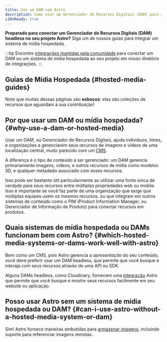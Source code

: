 ```yaml
---
title: Use um DAM com Astro
description: Como usar um Gerenciador de Recursos Digitais (DAM) para adicionar imagens e vídeos ao Astro
i18nReady: true
---
```


**Preparado para conectar um Gerenciador de Recursos Digitais (DAM) headless no seu projeto Astro?** Siga um de nossos guias para integrar um sistema de mídia hospedada.

:::tip
Encontre [integrações mantidas pela comunidade](https://astro.build/integrations/) para conectar um DAM ou um sistema de mídia hospedada ao seu projeto em nosso diretório de integrações. 
:::

## Guias de Mídia Hospedada \{#hosted-media-guides\}

Note que muitas dessas páginas são **esboços**: elas são coleções de recursos que aguardam a sua contribuição!

<MediaGuidesNav />

## Por que usar um DAM ou mídia hospedada? \{#why-use-a-dam-or-hosted-media\}

Usar um DAM, ou Gerenciador de Recursos Digitais, ajuda indivíduos, times, e organizações a gerenciarem seus recursos de imagens e vídeos de uma localização central, muito parecido com um [CMS](/pt-br/guides/cms/).

A diferença é o tipo de conteúdo a ser gerenciado: um DAM gerencia primariamente imagens, vídeos, e outros recursos de mídia como modelos 3D, e qualquer metadado associado com esses recursos.

Isso pode ser bastante útil particularmente ao utilizar uma fonte única de verdade para seus recursos entre múltiplas propriedades web ou mobile. Isso é importante se você faz parte de uma organização que exige que múltiplas equipes usem os mesmos recursos, ou que integram em outros sistemas de conteúdo como o PIM (Product Information Manager, ou Gerenciador de Informação de Produto) para conectar recursos em produtos.

## Quais sistemas de mídia hospedada ou DAMs funcionam bem com Astro? \{#which-hosted-media-systems-or-dams-work-well-with-astro\}

Bem como um CMS, pois Astro gerencia a _apresentação_ do seu conteúdo, você deve preferir usar um DAM headless, que permite que você busque e interaja com seus recursos através de uma API ou SDK.

Alguns DAMs headless, como Cloudinary, fornecem uma [integração](/pt-br/guides/integrations-guide/) Astro que permite que você busque e mostre seus recursos facilmente em seu website ou aplicação.

## Posso usar Astro sem um sistema de mídia hospedada ou DAM? \{#can-i-use-astro-without-a-hosted-media-system-or-dam\}

Sim! Astro fornece maneiras embutidas para [armazenar imagens](/pt-br/guides/images/#onde-armazenar-imagens), incluindo suporte para referenciar imagens remotas.

